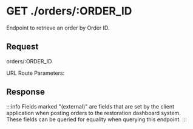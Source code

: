 
# GET ./orders/:ORDER_ID

Endpoint to retrieve an order by Order ID.

## Request

<BaseUrlPath>orders/:ORDER_ID</BaseUrlPath>

URL Route Parameters:

<RequestParamTable>

<RequestParamRow
parameter="ORDER_ID"
required
description='A string referring to the order ID. You can pass the system "_id" for the order, or the "orderId" set by the client application.'
/>

</RequestParamTable>

## Response

:::info
Fields marked "(external)" are fields that are set by the client application when posting orders to the restoration dashboard system. These fields can be queried for equality when querying this endpoint.
:::

<ResponseParamTable>

<OrderParamRows populateTrees />

</ResponseParamTable>